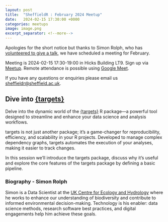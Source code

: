 ```yaml
---
layout: post
title:  "SheffieldR : February 2024 Meetup"
date:   2024-02-15 17:30:00 +0000
categories: meetups
image: image.png
excerpt_separator: <!--more-->
---
```


Apologies for the short notice but thanks to Simon Rolph, who has [volunteered to give a
talk](https://docs.google.com/forms/d/e/1FAIpQLSfjbSGzIHs71YCxD_2knDg126q7m0ywFwF7rspqyVpmZolxpg/viewform), we have
scheduled a meeting for February.

Meeting is 2024-02-15 17:30-19:00 in Hicks Building LT9. Sign up via
[Meetup](https://www.meetup.com/sheffieldr-sheffield-r-users-group/events/299095698/). Remote attendance is possible
using [Google Meet](https://meet.google.com/ahi-irru-rvx).

If you have any questions or enquiries please email us [sheffieldr@sheffield.ac.uk](mailto:sheffieldr@sheffield.ac.uk).

<!--more-->

## Dive into [{targets}](https://books.ropensci.org/targets)

Delve into the dynamic world of the [{targets}](https://books.ropensci.org/targets) R package—a powerful tool designed
to streamline and enhance your data science and analysis workflows.

targets is not just another package; it's a game-changer for reproducibility, efficiency, and scalability in your R
projects. Developed to manage complex dependency graphs, targets automates the execution of your analyses, making it
easier to track changes.

In this session we'll introduce the targets package, discuss why it's useful and explore the core features of the
targets package by defining a basic pipeline.

### Biography - Simon Rolph

Simon is a Data Scientist at the [UK Centre for Ecology and Hydrology](https://www.ceh.ac.uk/) where he works to enhance
our understanding of biodiversity and contribute to informed environmental decision-making. Technology is his enabler:
data science methods, research software best practices, and digital engagements help him achieve these goals.
